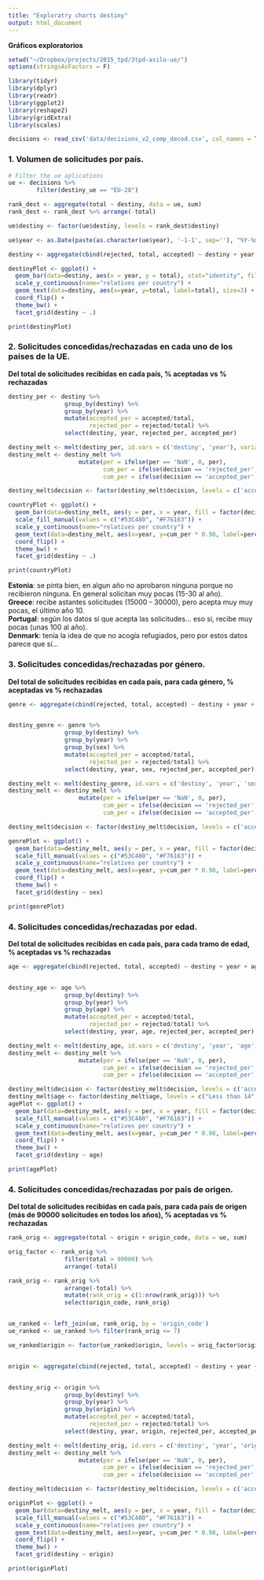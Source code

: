 ```yaml
---
title: "Exploratry charts destiny"
output: html_document
---
```


**Gráficos exploratorios**

```r
setwd("~/Dropbox/projects/2015_tpd/3tpd-asilo-ue/")
options(stringsAsFactors = F)

library(tidyr)
library(dplyr)
library(readr)
library(ggplot2)
library(reshape2)
library(gridExtra)
library(scales)

decisions <- read_csv('data/decisions_v2_comp_decod.csv', col_names = T, col_types = 'ccccciiicccccccccc')
```

### 1. Volumen de solicitudes por país.

```r
# Filter the ue aplications 
ue <- decisions %>%
        filter(destiny_ue == "EU-28")

rank_dest <- aggregate(total ~ destiny, data = ue, sum)
rank_dest <- rank_dest %>% arrange(-total)

ue$destiny <- factor(ue$destiny, levels = rank_dest$destiny)

ue$year <- as.Date(paste(as.character(ue$year), '-1-1', sep=''), "%Y-%m-%d")

destiny <- aggregate(cbind(rejected, total, accepted) ~ destiny + year, data = ue, sum)

destinyPlot <- ggplot() +
  geom_bar(data=destiny, aes(x = year, y = total), stat="identity", fill="#D8A227") +
  scale_y_continuous(name="relatives per country") + 
  geom_text(data=destiny, aes(x=year, y=total, label=total), size=3) +
  coord_flip() +
  theme_bw() +
  facet_grid(destiny ~ .)

print(destinyPlot)
```

### 2. Solicitudes concedidas/rechazadas en cada uno de los paises de la UE.

**Del total de solicitudes recibidas en cada país, % aceptadas vs % rechazadas**


```r
destiny_per <- destiny %>%
                group_by(destiny) %>%
                group_by(year) %>%
                mutate(accepted_per = accepted/total,
                       rejected_per = rejected/total) %>%
                select(destiny, year, rejected_per, accepted_per)

destiny_melt <- melt(destiny_per, id.vars = c('destiny', 'year'), variable.name = 'decision', value.name = 'per')
destiny_melt <- destiny_melt %>%
                    mutate(per = ifelse(per == 'NaN', 0, per),
                           cum_per = ifelse(decision == 'rejected_per', per, 0),
                           cum_per = ifelse(decision == 'accepted_per', 1, cum_per))

destiny_melt$decision <- factor(destiny_melt$decision, levels = c('accepted_per', 'rejected_per'))

countryPlot <- ggplot() +
  geom_bar(data=destiny_melt, aes(y = per, x = year, fill = factor(decision)), stat="identity", position = 'stack') +
  scale_fill_manual(values = c("#53C480", "#F76163")) + 
  scale_y_continuous(name="relatives per country") + 
  geom_text(data=destiny_melt, aes(x=year, y=cum_per * 0.98, label=percent(per)), size=3) +
  coord_flip() +
  theme_bw() +
  facet_grid(destiny ~ .)

print(countryPlot)
```

**Estonia**: se pinta bien, en algun año no aprobaron ninguna porque no recibieron ninguna. En general solicitan muy pocas (15-30 al año).    
**Greece**: recibe astantes solicitudes (15000 - 30000), pero acepta muy muy pocas, el último año 10.            
**Portugal**: según los datos sí que acepta las solicitudes... eso si, recibe muy pocas (unas 100 al año).       
**Denmark**: tenía la idea de que no acogía refugiados, pero por estos datos parece que sí...    



### 3. Solicitudes concedidas/rechazadas por género.

**Del total de solicitudes recibidas en cada país, para cada género, % aceptadas vs % rechazadas**


```r

genre <- aggregate(cbind(rejected, total, accepted) ~ destiny + year + sex, data = ue, sum)


destiny_genre <- genre %>%
                group_by(destiny) %>%
                group_by(year) %>%
                group_by(sex) %>%
                mutate(accepted_per = accepted/total,
                       rejected_per = rejected/total) %>%
                select(destiny, year, sex, rejected_per, accepted_per)

destiny_melt <- melt(destiny_genre, id.vars = c('destiny', 'year', 'sex'), variable.name = 'decision', value.name = 'per')
destiny_melt <- destiny_melt %>%
                    mutate(per = ifelse(per == 'NaN', 0, per),
                           cum_per = ifelse(decision == 'rejected_per', per, 0),
                           cum_per = ifelse(decision == 'accepted_per', 1, cum_per))

destiny_melt$decision <- factor(destiny_melt$decision, levels = c('accepted_per', 'rejected_per'))

genrePlot <- ggplot() +
  geom_bar(data=destiny_melt, aes(y = per, x = year, fill = factor(decision)), stat="identity", position = 'stack') +
  scale_fill_manual(values = c("#53C480", "#F76163")) + 
  scale_y_continuous(name="relatives per country") + 
  geom_text(data=destiny_melt, aes(x=year, y=cum_per * 0.98, label=percent(per)), size=3) +
  coord_flip() +
  theme_bw() +
  facet_grid(destiny ~ sex)

print(genrePlot)
```


### 4. Solicitudes concedidas/rechazadas por edad.

**Del total de solicitudes recibidas en cada país, para cada tramo de edad, % aceptadas vs % rechazadas**


```r

age <- aggregate(cbind(rejected, total, accepted) ~ destiny + year + age, data = ue, sum)


destiny_age <- age %>%
                group_by(destiny) %>%
                group_by(year) %>%
                group_by(age) %>%
                mutate(accepted_per = accepted/total,
                       rejected_per = rejected/total) %>%
                select(destiny, year, age, rejected_per, accepted_per)

destiny_melt <- melt(destiny_age, id.vars = c('destiny', 'year', 'age'), variable.name = 'decision', value.name = 'per')
destiny_melt <- destiny_melt %>%
                    mutate(per = ifelse(per == 'NaN', 0, per),
                           cum_per = ifelse(decision == 'rejected_per', per, 0),
                           cum_per = ifelse(decision == 'accepted_per', 1, cum_per))

destiny_melt$decision <- factor(destiny_melt$decision, levels = c('accepted_per', 'rejected_per'))
destiny_melt$age <- factor(destiny_melt$age, levels = c("Less than 14", "14 to 17", "18 to 34", "35 to 64", "65 or over", "Unknown"))
agePlot <- ggplot() +
  geom_bar(data=destiny_melt, aes(y = per, x = year, fill = factor(decision)), stat="identity", position = 'stack') +
  scale_fill_manual(values = c("#53C480", "#F76163")) + 
  scale_y_continuous(name="relatives per country") + 
  geom_text(data=destiny_melt, aes(x=year, y=cum_per * 0.98, label=percent(per)), size=3) +
  coord_flip() +
  theme_bw() +
  facet_grid(destiny ~ age)

print(agePlot)
```


### 4. Solicitudes concedidas/rechazadas por país de origen.

**Del total de solicitudes recibidas en cada país, para cada país de origen (más de 90000 solicitudes en todos los años), % aceptadas vs % rechazadas**


```r
rank_orig <- aggregate(total ~ origin + origin_code, data = ue, sum)

orig_factor <- rank_orig %>% 
                filter(total > 90000) %>%
                arrange(-total)

rank_orig <- rank_orig %>% 
                arrange(-total) %>%
                mutate(rank_orig = c(1:nrow(rank_orig))) %>%
                select(origin_code, rank_orig)


ue_ranked <- left_join(ue, rank_orig, by = 'origin_code')
ue_ranked <- ue_ranked %>% filter(rank_orig <= 7)

ue_ranked$origin <- factor(ue_ranked$origin, levels = orig_factor$origin)


origin <- aggregate(cbind(rejected, total, accepted) ~ destiny + year + origin, data = ue_ranked, sum)


destiny_orig <- origin %>%
                group_by(destiny) %>%
                group_by(year) %>%
                group_by(origin) %>%
                mutate(accepted_per = accepted/total,
                       rejected_per = rejected/total) %>%
                select(destiny, year, origin, rejected_per, accepted_per)

destiny_melt <- melt(destiny_orig, id.vars = c('destiny', 'year', 'origin'), variable.name = 'decision', value.name = 'per')
destiny_melt <- destiny_melt %>%
                    mutate(per = ifelse(per == 'NaN', 0, per),
                           cum_per = ifelse(decision == 'rejected_per', per, 0),
                           cum_per = ifelse(decision == 'accepted_per', 1, cum_per))

destiny_melt$decision <- factor(destiny_melt$decision, levels = c('accepted_per', 'rejected_per'))

originPlot <- ggplot() +
  geom_bar(data=destiny_melt, aes(y = per, x = year, fill = factor(decision)), stat="identity", position = 'stack') +
  scale_fill_manual(values = c("#53C480", "#F76163")) + 
  scale_y_continuous(name="relatives per country") + 
  geom_text(data=destiny_melt, aes(x=year, y=cum_per * 0.98, label=percent(per)), size=3) +
  coord_flip() +
  theme_bw() +
  facet_grid(destiny ~ origin)

print(originPlot)
```


